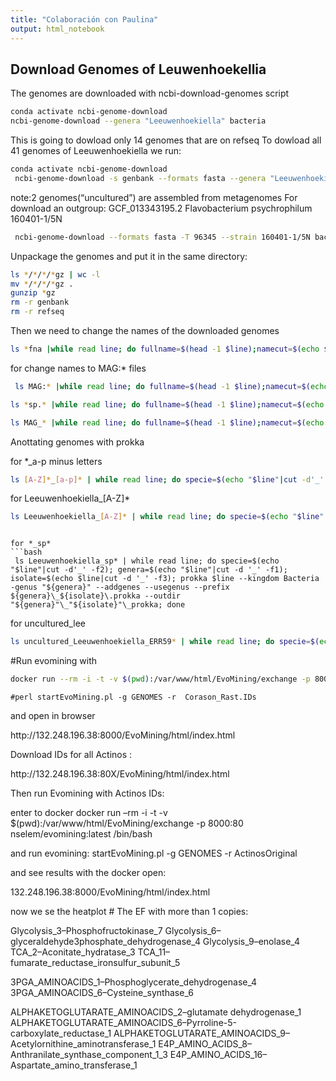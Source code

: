 ```yaml
---
title: "Colaboración con Paulina"
output: html_notebook
---
```


## Download Genomes of Leuwenhoekellia

The genomes are downloaded with ncbi-download-genomes script

```bash
conda activate ncbi-genome-download
ncbi-genome-download --genera "Leeuwenhoekiella" bacteria
```
This is going to dowload only 14 genomes that are on refseq
To dowload all 41 genomes of Leeuwenhoekiella we run:
```bash
conda activate ncbi-genome-download
 ncbi-genome-download -s genbank --formats fasta --genera "Leeuwenhoekiella,uncultured Leeuwenhoekiella" bacteria
```
note:2 genomes("uncultured") are assembled from metagenomes
For download an outgroup:
GCF_013343195.2 Flavobacterium psychrophilum    160401-1/5N
```bash

 ncbi-genome-download --formats fasta -T 96345 --strain 160401-1/5N bacteria
```
Unpackage the genomes and put it in the same directory:
```bash
ls */*/*/*gz | wc -l
mv */*/*/*gz .
gunzip *gz
rm -r genbank
rm -r refseq
```
Then we need to change the names of the downloaded genomes

```bash
ls *fna |while read line; do fullname=$(head -1 $line);namecut=$(echo $fullname|cut -d ' ' -f2,3); string=${namecut// /_}; accesion=$(echo $line|cut -d'_' -f1,2|cut -d'.' -f1);newname=$(echo $string\_$accesion.fna);mv "${line}" "${newname}"; done

```
for change names to MAG:* files
```bash

 ls MAG:* |while read line; do fullname=$(head -1 $line);namecut=$(echo $fullname|cut -d ' ' -f3,6|cut -d '_' -f1); string=${namecut// /_}; accesion=$(echo $line|cut -d'_' -f4,5|cut -d'.' -f1);newname=$(echo $string\_$accesion.fna);mv "${line}" "${newname}"; done

```

```bash
ls *sp.* |while read line; do fullname=$(head -1 $line);namecut=$(echo $fullname|cut -d ' ' -f2,4); string=${namecut// /_}; accesion=$(echo $line|cut -d'_' -f3,4|cut -d'.' -f1);newname=$(echo $string\_$accesion.fna);mv "${line}" "${newname}"; done

ls MAG_* |while read line; do fullname=$(head -1 $line);namecut=$(echo $fullname|cut -d ' ' -f4,5,7|cut -d '_' -f1); string=${namecut// /_}; accesion=$(echo $line|cut -d'_' -f4,5|cut -d'.' -f1);newname=$(echo $string\_$accesion.fna);mv "${line}" "${newname}"; done

```
Anottating genomes with  prokka

for *_a-p minus letters
```bash
ls [A-Z]*_[a-p]* | while read line; do specie=$(echo "$line"|cut -d'_' -f2); genera=$(echo "$line"|cut -d '_' -f1); isolate=$(echo $line|cut -d '_' -f3,4|cut -d '.' -f1); prokka $line --kingdom Bacteria -genus "${genera}" -species "${specie}" --addgenes --usegenus --prefix ${genera}\_${specie}\_"${isolate}"\.prokka --outdir "${genera}"\_"${specie}"\_"${isolate}"\_prokka; done
```

for Leeuwenhoekiella_[A-Z]*
```bash
ls Leeuwenhoekiella_[A-Z]* | while read line; do specie=$(echo "$line"|cut -d'_' -f2); genera=$(echo "$line"|cut -d '_' -f1); isolate=$(echo $line|cut -d '_' -f3); prokka $line --kingdom Bacteria -genus "${genera}" --addgenes --usegenus --prefix ${genera}\_${specie}\.prokka --outdir "${genera}"\_"${specie}"\_prokka; done
```

```

for *_sp*
```bash
 ls Leeuwenhoekiella_sp* | while read line; do specie=$(echo "$line"|cut -d'_' -f2); genera=$(echo "$line"|cut -d '_' -f1); isolate=$(echo $line|cut -d '_' -f3); prokka $line --kingdom Bacteria -genus "${genera}" --addgenes --usegenus --prefix ${genera}\_${isolate}\.prokka --outdir "${genera}"\_"${isolate}"\_prokka; done

```
for uncultured_lee
```bash
ls uncultured_Leeuwenhoekiella_ERR59* | while read line; do specie=$(echo "$line"|cut -d'_' -f3); genera=$(echo "$line"|cut -d '_' -f2); isolate=$(echo $line|cut -d '_' -f1); prokka $line --kingdom Bacteria -genus "${genera}" --addgenes --usegenus --prefix ${genera}\_${specie}\_"${isolate}"\.prokka --outdir "${genera}"\_${specie}\_"${isolate}"\_prokka; done
```

#Run evomining with
```bash
docker run --rm -i -t -v $(pwd):/var/www/html/EvoMining/exchange -p 8000 nselem/evomining:latest /bin/bash
```

```docker
#perl startEvoMining.pl -g GENOMES -r  Corason_Rast.IDs
```

and open in browser

http://132.248.196.38:8000/EvoMining/html/index.html

Download IDs for all Actinos :

http://132.248.196.38:80X/EvoMining/html/index.html


Then run Evomining with Actinos IDs:

enter to docker 
 docker run --rm -i -t -v $(pwd):/var/www/html/EvoMining/exchange -p 8000:80 nselem/evomining:latest /bin/bash

and run evomining:
startEvoMining.pl -g GENOMES -r ActinosOriginal

and see results with the docker open:

132.248.196.38:8000/EvoMining/html/index.html

now we se the heatplot
# The EF with more than 1 copies:

Glycolysis_3--Phosphofructokinase_7
Glycolysis_6--glyceraldehyde3phosphate_dehydrogenase_4
Glycolysis_9--enolase_4
TCA_2--Aconitate_hydratase_3
TCA_11--fumarate_reductase_ironsulfur_subunit_5

3PGA_AMINOACIDS_1--Phosphoglycerate_dehydrogenase_4
3PGA_AMINOACIDS_6--Cysteine_synthase_6

ALPHAKETOGLUTARATE_AMINOACIDS_2--glutamate dehydrogenase_1
ALPHAKETOGLUTARATE_AMINOACIDS_6--Pyrroline-5-carboxylate_reductase_1
ALPHAKETOGLUTARATE_AMINOACIDS_9--Acetylornithine_aminotransferase_1
E4P_AMINO_ACIDS_8--Anthranilate_synthase_component_1_3
E4P_AMINO_ACIDS_16--Aspartate_amino_transferase_1